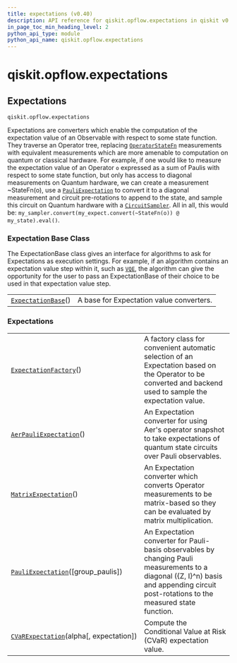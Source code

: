 ```yaml
---
title: expectations (v0.40)
description: API reference for qiskit.opflow.expectations in qiskit v0.40
in_page_toc_min_heading_level: 2
python_api_type: module
python_api_name: qiskit.opflow.expectations
---
```


<span id="module-qiskit.opflow.expectations" />

<span id="qiskit-opflow-expectations" />

# qiskit.opflow\.expectations

<span id="expectations-qiskit-opflow-expectations" />

## Expectations

`qiskit.opflow.expectations`

Expectations are converters which enable the computation of the expectation value of an Observable with respect to some state function. They traverse an Operator tree, replacing [`OperatorStateFn`](qiskit.opflow.state_fns.OperatorStateFn "qiskit.opflow.state_fns.OperatorStateFn") measurements with equivalent measurements which are more amenable to computation on quantum or classical hardware. For example, if one would like to measure the expectation value of an Operator `o` expressed as a sum of Paulis with respect to some state function, but only has access to diagonal measurements on Quantum hardware, we can create a measurement \~StateFn(o), use a [`PauliExpectation`](qiskit.opflow.expectations.PauliExpectation "qiskit.opflow.expectations.PauliExpectation") to convert it to a diagonal measurement and circuit pre-rotations to append to the state, and sample this circuit on Quantum hardware with a [`CircuitSampler`](qiskit.opflow.converters.CircuitSampler "qiskit.opflow.converters.CircuitSampler"). All in all, this would be: `my_sampler.convert(my_expect.convert(~StateFn(o)) @ my_state).eval()`.

### Expectation Base Class

The ExpectationBase class gives an interface for algorithms to ask for Expectations as execution settings. For example, if an algorithm contains an expectation value step within it, such as [`VQE`](qiskit.algorithms.VQE "qiskit.algorithms.VQE"), the algorithm can give the opportunity for the user to pass an ExpectationBase of their choice to be used in that expectation value step.

|                                                                                                                |                                          |
| -------------------------------------------------------------------------------------------------------------- | ---------------------------------------- |
| [`ExpectationBase`](qiskit.opflow.expectations.ExpectationBase "qiskit.opflow.expectations.ExpectationBase")() | A base for Expectation value converters. |

### Expectations

|                                                                                                                                     |                                                                                                                                                                                          |
| ----------------------------------------------------------------------------------------------------------------------------------- | ---------------------------------------------------------------------------------------------------------------------------------------------------------------------------------------- |
| [`ExpectationFactory`](qiskit.opflow.expectations.ExpectationFactory "qiskit.opflow.expectations.ExpectationFactory")()             | A factory class for convenient automatic selection of an Expectation based on the Operator to be converted and backend used to sample the expectation value.                             |
| [`AerPauliExpectation`](qiskit.opflow.expectations.AerPauliExpectation "qiskit.opflow.expectations.AerPauliExpectation")()          | An Expectation converter for using Aer's operator snapshot to take expectations of quantum state circuits over Pauli observables.                                                        |
| [`MatrixExpectation`](qiskit.opflow.expectations.MatrixExpectation "qiskit.opflow.expectations.MatrixExpectation")()                | An Expectation converter which converts Operator measurements to be matrix-based so they can be evaluated by matrix multiplication.                                                      |
| [`PauliExpectation`](qiskit.opflow.expectations.PauliExpectation "qiskit.opflow.expectations.PauliExpectation")(\[group\_paulis])   | An Expectation converter for Pauli-basis observables by changing Pauli measurements to a diagonal (\{Z, I}^n) basis and appending circuit post-rotations to the measured state function. |
| [`CVaRExpectation`](qiskit.opflow.expectations.CVaRExpectation "qiskit.opflow.expectations.CVaRExpectation")(alpha\[, expectation]) | Compute the Conditional Value at Risk (CVaR) expectation value.                                                                                                                          |

